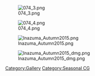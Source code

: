 [[File:074_3.png]]

[[File:074_4.png]]

[[File:Inazuma_Autumn2015.png]]

[[File:Inazuma_Autumn2015_dmg.png]]

[[Category:Gallery]] [[Category:Seasonal CG]]